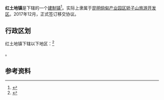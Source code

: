 {{中国乡级行政区|53/01/13/106/000}}
'''红土地镇'''是{{PRC admin/fullname|53/01/13/106/000|3}}下辖的一个[[行政建制镇|建制镇]]<ref>{{PRC admin/ref sgc|{{PRC admin/parent|53/01/13/106/000}}}}</ref>。实际上隶属于[[昆明倘甸产业园区轿子山旅游开发区|昆明倘甸产业园区轿子山旅游开发区]]。2017年12月，正式签订移交协议。

== 行政区划 ==

红土地镇下辖以下地区：<ref>{{PRC admin/ref sgc|53/01/13/106/000}}</ref>

{{PRC admin/children|53/01/13/106/000}}。

== 参考资料 ==

{{reflist}}

{{PRC admin/navcat|53/01/13/106/000}}
{{云南行政区划小作品}}